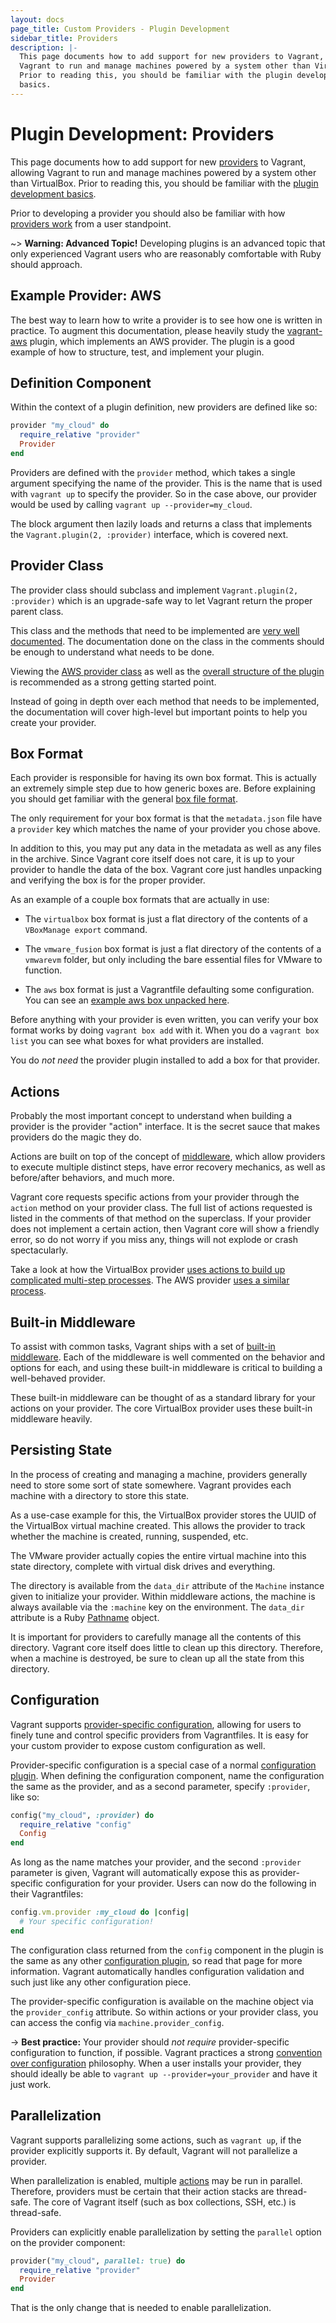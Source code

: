 ```yaml
---
layout: docs
page_title: Custom Providers - Plugin Development
sidebar_title: Providers
description: |-
  This page documents how to add support for new providers to Vagrant, allowing
  Vagrant to run and manage machines powered by a system other than VirtualBox.
  Prior to reading this, you should be familiar with the plugin development
  basics.
---
```


# Plugin Development: Providers

This page documents how to add support for new [providers](/docs/providers/)
to Vagrant, allowing Vagrant to run and manage machines powered by a
system other than VirtualBox. Prior to reading this, you should be familiar
with the [plugin development basics](/docs/plugins/development-basics).

Prior to developing a provider you should also be familiar with how
[providers work](/docs/providers/) from
a user standpoint.

~> **Warning: Advanced Topic!** Developing plugins is an
advanced topic that only experienced Vagrant users who are reasonably
comfortable with Ruby should approach.

## Example Provider: AWS

The best way to learn how to write a provider is to see how one is
written in practice. To augment this documentation, please heavily
study the [vagrant-aws](https://github.com/mitchellh/vagrant-aws) plugin,
which implements an AWS provider. The plugin is a good example of how to
structure, test, and implement your plugin.

## Definition Component

Within the context of a plugin definition, new providers are defined
like so:

```ruby
provider "my_cloud" do
  require_relative "provider"
  Provider
end
```

Providers are defined with the `provider` method, which takes a single
argument specifying the name of the provider. This is the name that is
used with `vagrant up` to specify the provider. So in the case above,
our provider would be used by calling `vagrant up --provider=my_cloud`.

The block argument then lazily loads and returns a class that
implements the `Vagrant.plugin(2, :provider)` interface, which is covered
next.

## Provider Class

The provider class should subclass and implement
`Vagrant.plugin(2, :provider)` which is an upgrade-safe way to let Vagrant
return the proper parent class.

This class and the methods that need to be implemented are
[very well documented](https://github.com/hashicorp/vagrant/blob/master/lib/vagrant/plugin/v2/provider.rb). The documentation done on the class in the comments should be
enough to understand what needs to be done.

Viewing the [AWS provider class](https://github.com/mitchellh/vagrant-aws/blob/master/lib/vagrant-aws/provider.rb) as well as the
[overall structure of the plugin](https://github.com/mitchellh/vagrant-aws) is recommended as a strong getting started point.

Instead of going in depth over each method that needs to be implemented,
the documentation will cover high-level but important points to help you
create your provider.

## Box Format

Each provider is responsible for having its own box format. This is
actually an extremely simple step due to how generic boxes are. Before
explaining you should get familiar with the general
[box file format](/docs/boxes/format).

The only requirement for your box format is that the `metadata.json`
file have a `provider` key which matches the name of your provider you
chose above.

In addition to this, you may put any data in the metadata as well
as any files in the archive. Since Vagrant core itself does not care,
it is up to your provider to handle the data of the box. Vagrant core
just handles unpacking and verifying the box is for the proper
provider.

As an example of a couple box formats that are actually in use:

- The `virtualbox` box format is just a flat directory of the contents
  of a `VBoxManage export` command.

- The `vmware_fusion` box format is just a flat directory of the
  contents of a `vmwarevm` folder, but only including the bare essential
  files for VMware to function.

- The `aws` box format is just a Vagrantfile defaulting some configuration.
  You can see an [example aws box unpacked here](https://github.com/mitchellh/vagrant-aws/tree/master/example_box).

Before anything with your provider is even written, you can verify
your box format works by doing `vagrant box add` with it. When you do
a `vagrant box list` you can see what boxes for what providers are installed.

You do _not need_ the provider plugin installed to add a box for that
provider.

## Actions

Probably the most important concept to understand when building a
provider is the provider "action" interface. It is the secret sauce that
makes providers do the magic they do.

Actions are built on top of the concept of
[middleware](https://github.com/mitchellh/middleware), which
allow providers to execute multiple distinct steps, have error recovery
mechanics, as well as before/after behaviors, and much more.

Vagrant core requests specific actions from your provider through the
`action` method on your provider class. The full list of actions requested
is listed in the comments of that method on the superclass. If your
provider does not implement a certain action, then Vagrant core will show
a friendly error, so do not worry if you miss any, things will not explode
or crash spectacularly.

Take a look at how the VirtualBox provider
[uses actions to build up complicated multi-step processes](https://github.com/hashicorp/vagrant/blob/master/plugins/providers/virtualbox/action.rb#L287). The AWS provider [uses a similar process](https://github.com/mitchellh/vagrant-aws/blob/master/lib/vagrant-aws/action.rb).

## Built-in Middleware

To assist with common tasks, Vagrant ships with a set of
[built-in middleware](https://github.com/hashicorp/vagrant/tree/master/lib/vagrant/action/builtin). Each of the middleware is well commented on the behavior and options
for each, and using these built-in middleware is critical to building
a well-behaved provider.

These built-in middleware can be thought of as a standard library for
your actions on your provider. The core VirtualBox provider uses these
built-in middleware heavily.

## Persisting State

In the process of creating and managing a machine, providers generally need
to store some sort of state somewhere. Vagrant provides each machine with
a directory to store this state.

As a use-case example for this, the VirtualBox provider stores the UUID
of the VirtualBox virtual machine created. This allows the provider to track
whether the machine is created, running, suspended, etc.

The VMware provider actually copies the entire virtual machine into this
state directory, complete with virtual disk drives and everything.

The directory is available from the `data_dir` attribute of the `Machine`
instance given to initialize your provider. Within middleware actions, the
machine is always available via the `:machine` key on the environment. The
`data_dir` attribute is a Ruby [Pathname](http://www.ruby-doc.org/stdlib-1.9.3/libdoc/pathname/rdoc/Pathname) object.

It is important for providers to carefully manage all the contents of
this directory. Vagrant core itself does little to clean up this directory.
Therefore, when a machine is destroyed, be sure to clean up all the state
from this directory.

## Configuration

Vagrant supports [provider-specific configuration](/docs/providers/configuration),
allowing for users to finely tune and control specific providers from
Vagrantfiles. It is easy for your custom provider to expose custom configuration
as well.

Provider-specific configuration is a special case of a normal
[configuration plugin](/docs/plugins/configuration). When defining the
configuration component, name the configuration the same as the provider,
and as a second parameter, specify `:provider`, like so:

```ruby
config("my_cloud", :provider) do
  require_relative "config"
  Config
end
```

As long as the name matches your provider, and the second `:provider`
parameter is given, Vagrant will automatically expose this as provider-specific
configuration for your provider. Users can now do the following in their
Vagrantfiles:

```ruby
config.vm.provider :my_cloud do |config|
  # Your specific configuration!
end
```

The configuration class returned from the `config` component in the plugin
is the same as any other [configuration plugin](/docs/plugins/configuration),
so read that page for more information. Vagrant automatically handles
configuration validation and such just like any other configuration piece.

The provider-specific configuration is available on the machine object
via the `provider_config` attribute. So within actions or your provider class,
you can access the config via `machine.provider_config`.

-> **Best practice:** Your provider should _not require_
provider-specific configuration to function, if possible. Vagrant practices a
strong [convention over configuration](https://en.wikipedia.org/wiki/Convention_over_configuration)
philosophy. When a user installs your provider, they should ideally be able to
`vagrant up --provider=your_provider` and have it just work.

## Parallelization

Vagrant supports parallelizing some actions, such as `vagrant up`, if the
provider explicitly supports it. By default, Vagrant will not parallelize a
provider.

When parallelization is enabled, multiple [actions](#actions) may be run
in parallel. Therefore, providers must be certain that their action stacks
are thread-safe. The core of Vagrant itself (such as box collections, SSH,
etc.) is thread-safe.

Providers can explicitly enable parallelization by setting the `parallel`
option on the provider component:

```ruby
provider("my_cloud", parallel: true) do
  require_relative "provider"
  Provider
end
```

That is the only change that is needed to enable parallelization.
